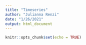 ```yaml
---
title: "Timeseries"
author: "Julianna Renzi"
date: "1/26/2021"
output: html_document
---
```


```r
knitr::opts_chunk$set(echo = TRUE)
```

